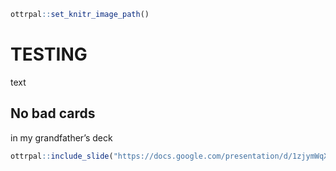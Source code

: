 ```r
ottrpal::set_knitr_image_path()
```

# TESTING

text 

## No bad cards

in my grandfather's deck

```r
ottrpal::include_slide("https://docs.google.com/presentation/d/1zjymWqXfsfgv2TVxZ6xu_FcM3U49wPSzmMyJP_qoVjc/present?slide=id.p1")
```
